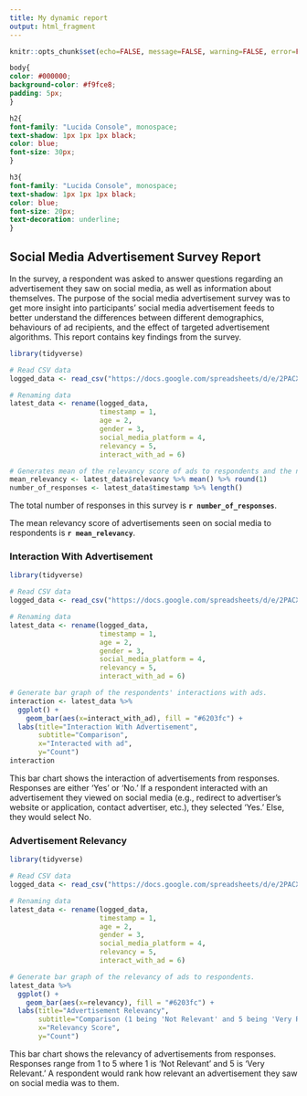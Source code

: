 ---
title: My dynamic report
output: html_fragment
---

```{r setup, include=FALSE}
knitr::opts_chunk$set(echo=FALSE, message=FALSE, warning=FALSE, error=FALSE)

```

```{css}
body{
color: #000000;
background-color: #f9fce8;
padding: 5px;
}

h2{
font-family: "Lucida Console", monospace;
text-shadow: 1px 1px 1px black;
color: blue;
font-size: 30px;
}

h3{
font-family: "Lucida Console", monospace;
text-shadow: 1px 1px 1px black;
color: blue;
font-size: 20px;
text-decoration: underline;
}

```

## Social Media Advertisement Survey Report

In the survey, a respondent was asked to answer questions regarding an advertisement they saw on social media, as well as information about themselves. The purpose of the social media advertisement survey was to get more insight into participants' social media advertisement feeds to better understand the differences between different demographics, behaviours of ad recipients, and the effect of targeted advertisement algorithms. This report contains key findings from the survey.

```{r}
library(tidyverse)

# Read CSV data
logged_data <- read_csv("https://docs.google.com/spreadsheets/d/e/2PACX-1vRf9xHxzULiLSRGImESf2eN_PhKR2xgO2DCQl27VL8GnlSOIFCkor2l3sBSeOyaSgr8Z4RtQg2TOv5k/pub?gid=1963981832&single=true&output=csv")

# Renaming data
latest_data <- rename(logged_data,
                      timestamp = 1,
                      age = 2,
                      gender = 3,
                      social_media_platform = 4,
                      relevancy = 5,
                      interact_with_ad = 6)

# Generates mean of the relevancy score of ads to respondents and the number of respondents.
mean_relevancy <- latest_data$relevancy %>% mean() %>% round(1)
number_of_responses <- latest_data$timestamp %>% length()

```
The total number of responses in this survey is **`r number_of_responses`**.

The mean relevancy score of advertisements seen on social media to respondents is **`r mean_relevancy`**.

### Interaction With Advertisement
```{r}
library(tidyverse)

# Read CSV data
logged_data <- read_csv("https://docs.google.com/spreadsheets/d/e/2PACX-1vRf9xHxzULiLSRGImESf2eN_PhKR2xgO2DCQl27VL8GnlSOIFCkor2l3sBSeOyaSgr8Z4RtQg2TOv5k/pub?gid=1963981832&single=true&output=csv")

# Renaming data
latest_data <- rename(logged_data,
                      timestamp = 1,
                      age = 2,
                      gender = 3,
                      social_media_platform = 4,
                      relevancy = 5,
                      interact_with_ad = 6)

# Generate bar graph of the respondents' interactions with ads.
interaction <- latest_data %>%
  ggplot() +
    geom_bar(aes(x=interact_with_ad), fill = "#6203fc") +
  labs(title="Interaction With Advertisement",
       subtitle="Comparison",
       x="Interacted with ad",
       y="Count")
interaction
```

This bar chart shows the interaction of advertisements from responses. Responses are either 'Yes' or 'No.' If a respondent interacted with an advertisement they viewed on social media (e.g., redirect to advertiser's website or application, contact advertiser, etc.), they selected 'Yes.' Else, they would select No.

### Advertisement Relevancy
```{r}
library(tidyverse)

# Read CSV data
logged_data <- read_csv("https://docs.google.com/spreadsheets/d/e/2PACX-1vRf9xHxzULiLSRGImESf2eN_PhKR2xgO2DCQl27VL8GnlSOIFCkor2l3sBSeOyaSgr8Z4RtQg2TOv5k/pub?gid=1963981832&single=true&output=csv")

# Renaming data
latest_data <- rename(logged_data,
                      timestamp = 1,
                      age = 2,
                      gender = 3,
                      social_media_platform = 4,
                      relevancy = 5,
                      interact_with_ad = 6)

# Generate bar graph of the relevancy of ads to respondents.
latest_data %>%
  ggplot() +
    geom_bar(aes(x=relevancy), fill = "#6203fc") +
  labs(title="Advertisement Relevancy",
       subtitle="Comparison (1 being 'Not Relevant' and 5 being 'Very Relevant')",
       x="Relevancy Score",
       y="Count")

```

This bar chart shows the relevancy of advertisements from responses. Responses range from 1 to 5 where 1 is 'Not Relevant' and 5 is 'Very Relevant.' A respondent would rank how relevant an advertisement they saw on social media was to them.